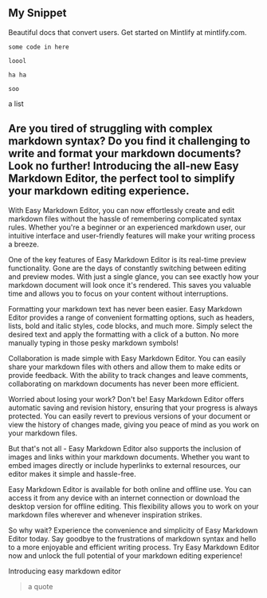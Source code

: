## My Snippet

<Info>Beautiful docs that convert users. Get started on Mintlify at mintlify.com.</Info>

```
some code in here

loool

ha ha

soo
```

a list

## Are you tired of struggling with complex markdown syntax? Do you find it challenging to write and format your markdown documents? Look no further! Introducing the all-new Easy Markdown Editor, the perfect tool to simplify your markdown editing experience.

With Easy Markdown Editor, you can now effortlessly create and edit markdown files without the hassle of remembering complicated syntax rules. Whether you're a beginner or an experienced markdown user, our intuitive interface and user-friendly features will make your writing process a breeze.



One of the key features of Easy Markdown Editor is its real-time preview functionality. Gone are the days of constantly switching between editing and preview modes. With just a single glance, you can see exactly how your markdown document will look once it's rendered. This saves you valuable time and allows you to focus on your content without interruptions.



Formatting your markdown text has never been easier. Easy Markdown Editor provides a range of convenient formatting options, such as headers, lists, bold and italic styles, code blocks, and much more. Simply select the desired text and apply the formatting with a click of a button. No more manually typing in those pesky markdown symbols!



Collaboration is made simple with Easy Markdown Editor. You can easily share your markdown files with others and allow them to make edits or provide feedback. With the ability to track changes and leave comments, collaborating on markdown documents has never been more efficient.



Worried about losing your work? Don't be! Easy Markdown Editor offers automatic saving and revision history, ensuring that your progress is always protected. You can easily revert to previous versions of your document or view the history of changes made, giving you peace of mind as you work on your markdown files.



But that's not all - Easy Markdown Editor also supports the inclusion of images and links within your markdown documents. Whether you want to embed images directly or include hyperlinks to external resources, our editor makes it simple and hassle-free.



Easy Markdown Editor is available for both online and offline use. You can access it from any device with an internet connection or download the desktop version for offline editing. This flexibility allows you to work on your markdown files wherever and whenever inspiration strikes.



So why wait? Experience the convenience and simplicity of Easy Markdown Editor today. Say goodbye to the frustrations of markdown syntax and hello to a more enjoyable and efficient writing process. Try Easy Markdown Editor now and unlock the full potential of your markdown editing experience!


Introducing easy markdown editor

> a quote